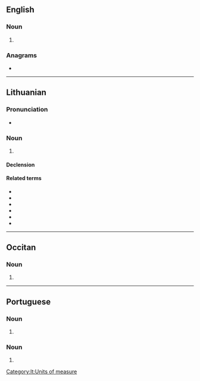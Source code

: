 ==English==

===Noun===
{{head|en|noun form}}

# {{plural of|grama|lang=en}}

===Anagrams===
* {{anagrams|en|a=aagmrs|Magars|margas|ragams|rāgams}}

----

==Lithuanian==
{{wikipedia|lang=lt}}

===Pronunciation===
* {{IPA|[ˈɡrä̌ːmɐs̪]|lang=lt}}

===Noun===
{{lt-noun|head=grãmas|m|grãmai|2}}

# {{l|en|gram}}

====Declension====
{{lt-noun-m-as-2|gram|grãm}}

====Related terms====
{{qualifier|Noun}}
* {{l|lt|centigramas|g=m}}
* {{l|lt|decigramas|g=m}}
* {{l|lt|dekagramas|g=m}}
* {{l|lt|hektogramas|g=m}}
* {{l|lt|kilogramas|g=m}}
* {{l|lt|milligramas|g=m}}

[[Category:lt:Units of measure]]

----

==Occitan==

===Noun===
{{head|oc|noun form}}

# {{plural of|oc|grama}}

----

==Portuguese==

===Noun===
{{head|pt|noun form|g=m}}

# {{pt-noun form of|grama|onlym|pl}}

===Noun===
{{head|pt|noun form|g=f}}

# {{pt-noun form of|grama|onlyf|pl}}